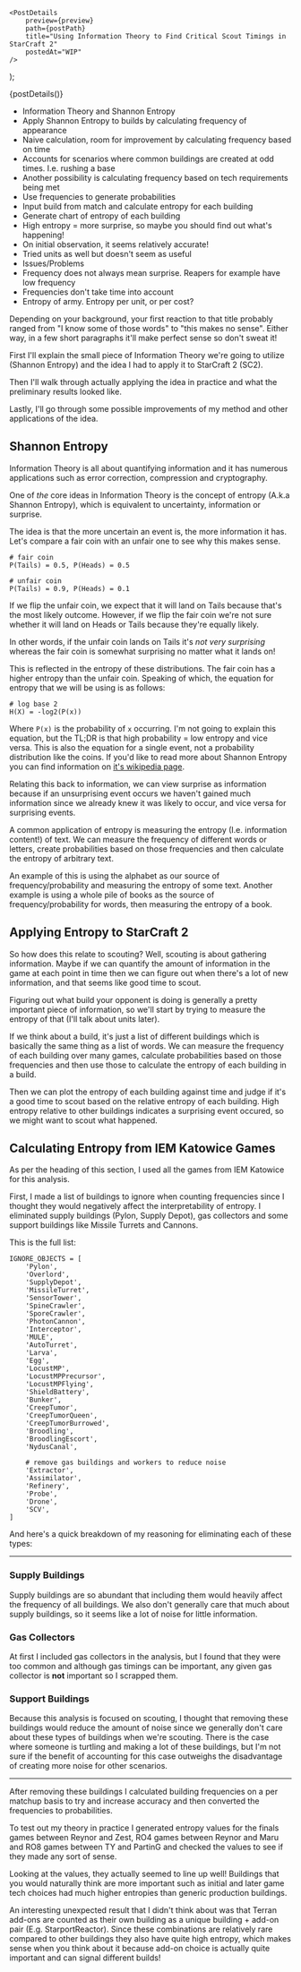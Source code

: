 

    <PostDetails
        preview={preview}
        path={postPath}
        title="Using Information Theory to Find Critical Scout Timings in StarCraft 2"
        postedAt="WIP"
    />
);

<Fragment>{postDetails()}</Fragment>

- Information Theory and Shannon Entropy
- Apply Shannon Entropy to builds by calculating frequency of appearance
 - Naive calculation, room for improvement by calculating frequency based on time
  - Accounts for scenarios where common buildings are created at odd times. I.e. rushing a base
 - Another possibility is calculating frequency based on tech requirements being met
- Use frequencies to generate probabilities
- Input build from match and calculate entropy for each building
- Generate chart of entropy of each building
- High entropy = more surprise, so maybe you should find out what's happening!
- On initial observation, it seems relatively accurate!
- Tried units as well but doesn't seem as useful
- Issues/Problems
 - Frequency does not always mean surprise. Reapers for example have low frequency
 - Frequencies don't take time into account
- Entropy of army. Entropy per unit, or per cost?

Depending on your background, your first reaction to that title probably ranged from "I know some of those words"
to "this makes no sense". Either way, in a few short paragraphs it'll make perfect sense so don't sweat it!

First I'll explain the small piece of Information Theory we're going to utilize
(Shannon Entropy) and the idea I had to apply it to StarCraft 2 (SC2).

Then I'll walk through actually applying the idea in practice and what the preliminary
results looked like.

Lastly, I'll go through some possible improvements of my method and other applications of the idea.

## Shannon Entropy

Information Theory is all about quantifying information and it has numerous applications such
as error correction, compression and cryptography.

One of *the* core ideas in Information Theory is the concept of entropy (A.k.a Shannon Entropy),
which is equivalent to uncertainty, information or surprise.

The idea is that the more uncertain an event is, the more information it has. Let's compare
a fair coin with an unfair one to see why this makes sense.

    # fair coin
    P(Tails) = 0.5, P(Heads) = 0.5

    # unfair coin
    P(Tails) = 0.9, P(Heads) = 0.1

If we flip the unfair coin, we expect that it will land on Tails because that's the most likely
outcome. However, if we flip the fair coin we're not sure whether it will land on Heads or Tails
because they're equally likely.

In other words, if the unfair coin lands on Tails it's *not very surprising* whereas the fair
coin is somewhat surprising no matter what it lands on!

This is reflected in the entropy of these distributions. The fair coin has a higher entropy than
the unfair coin. Speaking of which, the equation for entropy that we will be using is as follows:

    # log base 2
    H(X) = -log2(P(x))

Where `P(x)` is the probability of `x` occurring. I'm not going to explain this equation, but the TL;DR
is that high probability = low entropy and vice versa. This is also the equation for a single
event, not a probability distribution like the coins. If you'd like to read more about Shannon Entropy
you can find information on [it's wikipedia page](https://en.wikipedia.org/wiki/Entropy_(information_theory)).

Relating this back to information, we can view surprise as information because if an unsurprising
event occurs we haven't gained much information since we already knew it was likely to occur, and vice
versa for surprising events.

A common application of entropy is measuring the entropy (I.e. information content!) of text.
We can measure the frequency of different words or letters, create probabilities based on those frequencies
and then calculate the entropy of arbitrary text.

An example of this is using the alphabet as our source of frequency/probability and measuring
the entropy of some text. Another example is using a whole pile of books as the source
of frequency/probability for words, then measuring the entropy of a book.

## Applying Entropy to StarCraft 2

So how does this relate to scouting? Well, scouting is about gathering information.
Maybe if we can quantify the amount of information in the game at each point in time then we
can figure out when there's a lot of new information, and that seems like good time to scout.

Figuring out what build your opponent is doing is generally a pretty important piece of
information, so we'll start by trying to measure the entropy of that (I'll talk about units later).

If we think about a build, it's just a list of different buildings which is basically the same
thing as a list of words. We can measure the frequency of each building over many games,
calculate probabilities based on those frequencies and then use those to calculate the
entropy of each building in a build.

Then we can plot the entropy of each building against time and judge if it's a good time to scout
based on the relative entropy of each building. High entropy relative to other buildings
indicates a surprising event occured, so we might want to scout what happened.

## Calculating Entropy from IEM Katowice Games

As per the heading of this section, I used all the games from IEM Katowice for this analysis.

First, I made a list of buildings to ignore when counting frequencies since I thought they would
negatively affect the interpretability of entropy. I eliminated supply buildings (Pylon, Supply Depot),
gas collectors and some support buildings like Missile Turrets and Cannons.

This is the full list:

    IGNORE_OBJECTS = [
        'Pylon',
        'Overlord',
        'SupplyDepot',
        'MissileTurret',
        'SensorTower',
        'SpineCrawler',
        'SporeCrawler',
        'PhotonCannon',
        'Interceptor',
        'MULE',
        'AutoTurret',
        'Larva',
        'Egg',
        'LocustMP',
        'LocustMPPrecursor',
        'LocustMPFlying',
        'ShieldBattery',
        'Bunker',
        'CreepTumor',
        'CreepTumorQueen',
        'CreepTumorBurrowed',
        'Broodling',
        'BroodlingEscort',
        'NydusCanal',

        # remove gas buildings and workers to reduce noise
        'Extractor',
        'Assimilator',
        'Refinery',
        'Probe',
        'Drone',
        'SCV',
    ]

And here's a quick breakdown of my reasoning for eliminating each of these types:

---

### Supply Buildings

Supply buildings are so abundant that including them would heavily affect the frequency of all
buildings. We also don't generally care that much about supply buildings, so it seems like a lot
of noise for little information.

### Gas Collectors

At first I included gas collectors in the analysis, but I found that they were too common and
although gas timings can be important, any given gas collector is **not** important so I scrapped them.

### Support Buildings

Because this analysis is focused on scouting, I thought that removing these buildings would reduce
the amount of noise since we generally don't care about these types of buildings when we're scouting.
There is the case where someone is turtling and making a lot of these buildings, but I'm not
sure if the benefit of accounting for this case outweighs the disadvantage of creating more noise
for other scenarios.

---

After removing these buildings I calculated building frequencies on a per matchup basis to try and increase accuracy and
then converted the frequencies to probabilities.

To test out my theory in practice I generated entropy values for the finals games between Reynor and Zest,
RO4 games between Reynor and Maru and RO8 games between TY and PartinG and checked the values
to see if they made any sort of sense.

Looking at the values, they actually seemed to line up well! Buildings that you would naturally
think are more important such as initial and later game tech choices had much higher entropies than
generic production buildings.

An interesting unexpected result that I didn't think about was that Terran add-ons are counted as
their own building as a unique building + add-on pair (E.g. StarportReactor). Since these combinations
are relatively rare compared to other buildings they also have quite high entropy, which makes
sense when you think about it because add-on choice is actually quite important and
can signal different builds!



